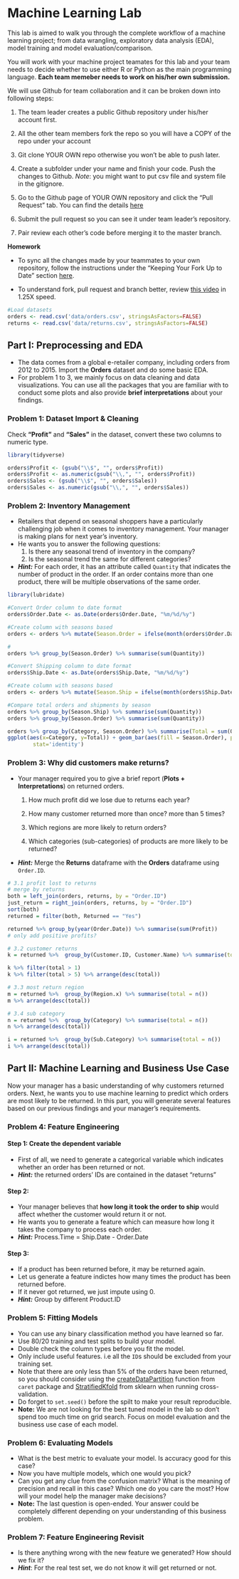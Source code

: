 # Machine Learning Lab

This lab is aimed to walk you through the complete workflow of a machine learning project; from data wrangling, exploratory data analysis (EDA), model training and model evaluation/comparison. 

You will work with your machine project teamates for this lab and your team needs to decide whether to use either R or Python as the main programming language. **Each team memeber needs to work on his/her own submission.**

We will use Github for team collaboration and it can be broken down into following steps:

1. The team leader creates a public Github repository under his/her account first.

2. All the other team members fork the repo so you will have a COPY of the repo under your account

3. Git clone YOUR OWN repo otherwise you won't be able to push later.

4. Create a subfolder under your name and finish your code. Push the changes to Github. *Note*: you might want to put csv file and system file in the gitignore.

5. Go to the Github page of YOUR OWN repository and click the "Pull Request" tab. You can find the details [here](https://help.github.com/articles/creating-a-pull-request-from-a-fork/)

6. Submit the pull request so you can see it under team leader's repository.

7. Pair review each other's code before merging it to the master branch.


**Homework**

- To sync all the changes made by your teammates to your own repository, follow the instructions under the "Keeping Your Fork Up to Date" section [here](https://gist.github.com/Chaser324/ce0505fbed06b947d962).

- To understand fork, pull request and branch better, review [this video](https://youtu.be/_NrSWLQsDL4) in 1.25X speed.
```r
#Load datasets
orders <- read.csv('data/orders.csv', stringsAsFactors=FALSE)
returns <- read.csv('data/returns.csv', stringsAsFactors=FALSE)

```
## Part I: Preprocessing and EDA

- The data comes from a global e-retailer company, including orders from 2012 to 2015. Import the **Orders** dataset and do some basic EDA. 
- For problem 1 to 3, we mainly focus on data cleaning and data visualizations. You can use all the packages that you are familiar with to conduct some plots and also provide **brief interpretations** about your findings.



### Problem 1: Dataset Import & Cleaning
Check **"Profit"** and **"Sales"** in the dataset, convert these two columns to numeric type. 

```r
library(tidyverse)

orders$Profit <- (gsub("\\$", "", orders$Profit))
orders$Profit <- as.numeric(gsub("\\,", "", orders$Profit))
orders$Sales <- (gsub("\\$", "", orders$Sales))
orders$Sales <- as.numeric(gsub("\\,", "", orders$Sales))
```

### Problem 2: Inventory Management
- Retailers that depend on seasonal shoppers have a particularly challenging job when it comes to inventory management. Your manager is making plans for next year's inventory.
- He wants you to answer the following questions:
    1. Is there any seasonal trend of inventory in the company?
    2. Is the seasonal trend the same for different categories?

- ***Hint:*** For each order, it has an attribute called `Quantity` that indicates the number of product in the order. If an order contains more than one product, there will be multiple observations of the same order.

```r
library(lubridate)

#Convert Order column to date format
orders$Order.Date <- as.Date(orders$Order.Date, "%m/%d/%y")

#Create column with seasons based 
orders <- orders %>% mutate(Season.Order = ifelse(month(orders$Order.Date) %in% c(1,2,12), 'Winter', ifelse(month(orders$Order.Date) %in% c(3,4,5), 'Spring', ifelse(month(orders$Order.Date) %in% c(6,7,8), 'Summer', 'Fall'))))

#
orders %>% group_by(Season.Order) %>% summarise(sum(Quantity))

#Convert Shipping column to date format
orders$Ship.Date <- as.Date(orders$Ship.Date, "%m/%d/%y")

#Create column with seasons based 
orders <- orders %>% mutate(Season.Ship = ifelse(month(orders$Ship.Date) %in% c(1,2,12), 'Winter', ifelse(month(orders$Ship.Date) %in% c(3,4,5), 'Spring', ifelse(month(orders$Ship.Date) %in% c(6,7,8), 'Summer', 'Fall'))))

#Compare total orders and shipments by season 
orders %>% group_by(Season.Ship) %>% summarise(sum(Quantity))
orders %>% group_by(Season.Order) %>% summarise(sum(Quantity))

orders %>% group_by(Category, Season.Order) %>% summarise(Total = sum(Quantity)) %>%
ggplot(aes(x=Category, y=Total)) + geom_bar(aes(fill = Season.Order), position='dodge', 
        stat='identity')
```

### Problem 3: Why did customers make returns?
- Your manager required you to give a brief report (**Plots + Interpretations**) on returned orders.

	1. How much profit did we lose due to returns each year?


	2. How many customer returned more than once? more than 5 times?


	3. Which regions are more likely to return orders?


	4. Which categories (sub-categories) of products are more likely to be returned?

- ***Hint:*** Merge the **Returns** dataframe with the **Orders** dataframe using `Order.ID`.

```r
# 3.1 profit lost to returns
# merge by returns 
both = left_join(orders, returns, by = "Order.ID")
just_return = right_join(orders, returns, by = "Order.ID")
sort(both)
returned = filter(both, Returned == "Yes")

returned %>% group_by(year(Order.Date)) %>% summarise(sum(Profit)) 
# only add positive profits?

# 3.2 customer returns
k = returned %>%  group_by(Customer.ID, Customer.Name) %>% summarise(total = n()) 

k %>% filter(total > 1)
k %>% filter(total > 5) %>% arrange(desc(total))

# 3.3 most return region
m = returned %>%  group_by(Region.x) %>% summarise(total = n())
m %>% arrange(desc(total))

# 3.4 sub category
n = returned %>%  group_by(Category) %>% summarise(total = n())
n %>% arrange(desc(total))

i = returned %>%  group_by(Sub.Category) %>% summarise(total = n())
i %>% arrange(desc(total))
```
## Part II: Machine Learning and Business Use Case

Now your manager has a basic understanding of why customers returned orders. Next, he wants you to use machine learning to predict which orders are most likely to be returned. In this part, you will generate several features based on our previous findings and your manager's requirements.

### Problem 4: Feature Engineering
#### Step 1: Create the dependent variable
- First of all, we need to generate a categorical variable which indicates whether an order has been returned or not.
- ***Hint:*** the returned orders’ IDs are contained in the dataset “returns”


#### Step 2:
- Your manager believes that **how long it took the order to ship** would affect whether the customer would return it or not. 
- He wants you to generate a feature which can measure how long it takes the company to process each order.
- ***Hint:*** Process.Time = Ship.Date - Order.Date


#### Step 3:

- If a product has been returned before, it may be returned again. 
- Let us generate a feature indictes how many times the product has been returned before.
- If it never got returned, we just impute using 0.
- ***Hint:*** Group by different Product.ID


### Problem 5: Fitting Models

- You can use any binary classification method you have learned so far.
- Use 80/20 training and test splits to build your model. 
- Double check the column types before you fit the model.
- Only include useful features. i.e all the `ID`s should be excluded from your training set.
- Note that there are only less than 5% of the orders have been returned, so you should consider using the [createDataPartition](https://www.rdocumentation.org/packages/caret/versions/6.0-80/topics/createDataPartition) function from `caret` package and [StratifiedKfold](http://scikit-learn.org/stable/modules/generated/sklearn.model_selection.StratifiedKFold.html#sklearn-model-selection-stratifiedkfold) from sklearn when running cross-validation.
- Do forget to `set.seed()` before the spilt to make your result reproducible.
- **Note:** We are not looking for the best tuned model in the lab so don't spend too much time on grid search. Focus on model evaluation and the business use case of each model.


### Problem 6: Evaluating Models
- What is the best metric to evaluate your model. Is accuracy good for this case?
- Now you have multiple models, which one would you pick? 
- Can you get any clue from the confusion matrix? What is the meaning of precision and recall in this case? Which one do you care the most? How will your model help the manager make decisions?
- **Note:** The last question is open-ended. Your answer could be completely different depending on your understanding of this business problem.

### Problem 7: Feature Engineering Revisit
- Is there anything wrong with the new feature we generated? How should we fix it?
- ***Hint***: For the real test set, we do not know it will get returned or not.
